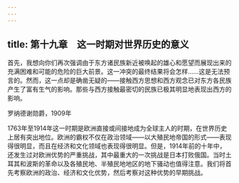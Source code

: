```yaml
---
---
---
```

title: 第十九章　这一时期对世界历史的意义
---



首先，我想向你们再次强调由于东方诸民族新近被唤起的雄心和愿望而展现出来的充满困难和可能的危险的巨大前景。这一冲突的最终结果将会怎样……这是无法预言的。然而，这一点却是确凿无疑的——接触西方思想和西方观念已对东方各民族产生了富有生气的影响。那些与西方接触最密切的民族已极其明显地表现出西方的影响。

罗纳德谢勋爵，1909年

1763年至1914年这一时期是欧洲直接或间接地成为全球主人的时期，在世界历史上居有突出地位。欧洲的霸权不仅在政治领域——以大殖民地帝国的形式——表现得很明显，而且在经济和文化领域也表现得很明显。但是，1914年前的十年中，还发生过对欧洲优势的严重挑战，其中最重大的一次挑战是日本打败俄国。当时土耳其和波斯的革命以及各殖民地、半殖民地地区的地下骚动也值得注意。我们将首先考察欧洲的政治、经济和文化优势，然后考察对这种优势的早期挑战。